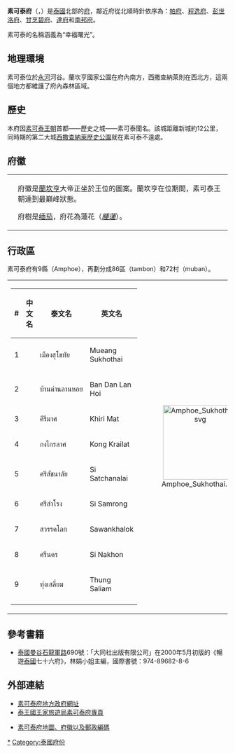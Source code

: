 {{Infobox settlement
| name                    = 素可泰府
| native_name             = สุโขทัย
| native_name_lang        = th
| settlement_type         = [[泰国行政区划|府]]
| nickname                = 
| motto                   = 
| image_flag              = 
| image_seal              = Seal Sukhothai.png
| image_map               = Thailand Sukhothai locator map.svg
| mapsize                 = frameless
| map_alt                 = 
| map_caption             = 素可泰府在泰國的位置
| coordinates             = 
| coordinates_footnotes   = 
| subdivision_type        = 國家
| subdivision_name        = {{flag|Thailand}}
| seat_type               = 首府
| seat                    = [[素可泰|素可泰]]
| leader_party            = 
| leader_title            = 府尹
| leader_name             = Piti Kaeosalapsi (since November 2014)
| area_footnotes          = 
| area_total_km2          = 6596.1
| area_rank               = 31
| elevation_footnotes     = 
| elevation_m             = 
| population_footnotes    = 
| population_total        = 602,460
| population_as_of        = 2014
| population_rank         = 41
| population_density_km2  = auto
| population_density_rank = 49
| population_demonym      = 
| population_note         = 
| timezone1               = 
| utc_offset1             = +7
| iso_code                = [[ISO_3166-2:TH|TH-64]]
| website                 = 
| footnotes               = 
}}
'''素可泰府'''（{{thai|t=จังหวัดสุโขทัย|r=Changwat Sukhothai}}，{{IPA-th|t͡ɕāŋ.wàt sù.kʰǒː.tʰāj}}）是[[泰國|泰國]]北部的[[泰國的府|府]]，鄰近府從北順時針依序為：[[帕府|帕府]]、[[程逸府|程逸府]]、[[彭世洛府|彭世洛府]]、[[甘烹碧府|甘烹碧府]]、[[達府|達府]]和[[南邦府|南邦府]]。

素可泰的名稱涵義為“幸福曙光”。

== 地理環境 ==

素可泰位於[[永河|永河]]河谷。蘭坎亨國家公園在府內南方，西撒查納萊則在西北方，這兩個地方都維護了府內森林區域。 

== 歷史 ==
本府因[[素可泰王朝|素可泰王朝]]首都——歷史之城——素可泰聞名。該城距離新城約12公里，同時期的第二大城[[西撒查納萊歷史公園|西撒查納萊歷史公園]]就在素可泰不遠處。

== 府徽 ==
{|
| valign=top|
| valign=top|

府徽是[[蘭坎亨|蘭坎亨]]大帝正坐於王位的圖案。蘭坎亨在位期間，素可泰王朝達到最巔峰狀態。

府樹是[[缅茄|缅茄]]，府花為蓮花（''[[睡蓮|睡蓮]]''）。
|}

== 行政區 ==
素可泰府有9縣（Amphoe），再劃分成86區（tambon）和72村（muban）。
{| style="background:none;" cellspacing="2"
|
{| class="sortable wikitable" style="text-align:left; font-size:100%;"
|- style="font-size:100%; text-align:right;"
! #
! 中文名
! 泰文名
! 英文名
|-
|1
|{{link-en|素可泰府治县|Amphoe Mueang Sukhothai}}
|เมืองสุโขทัย
|Mueang Sukhothai
|-
|2
|{{link-en|班丹兰会县|Amphoe Ban Dan Lan Hoi}}
|บ้านด่านลานหอย
|Ban Dan Lan Hoi
|-
|3
|{{link-en|奇里玛县|Amphoe Khiri Mat}}
|คีรีมาศ
|Khiri Mat
|-
|4
| {{link-en|贡盖拉县|Amphoe Kong Krailat}}
|กงไกรลาศ
|Kong Krailat
|-
|5
|{{link-en|西沙差那莱县|Amphoe Si Satchanalai}}
|ศรีสัชนาลัย
|Si Satchanalai
|-
|6
|{{link-en|西三龙县|Amphoe Si Samrong}}
|ศรีสำโรง
|Si Samrong
|-
|7
|{{link-en|宋加洛县|Amphoe Sawankhalok}}
|สวรรคโลก
|Sawankhalok
|-
|8
|{{link-en|西那空县|Amphoe Si Nakhon}}
|ศรีนคร
|Si Nakhon
|-
|9
|{{link-en|通沙连县|Amphoe Thung Saliam}}
|ทุ่งเสลี่ยม
|Thung Saliam
|-
|}
!<center>[[File:Amphoe_Sukhothai.svg|170px]]

|}

== 參考書籍 ==
* [[泰國|泰國]][[曼谷|曼谷]][[石龍軍路|石龍軍路]]690號：「大同社出版有限公司」在2000年5月初版的《暢遊[[泰國|泰國]]七十六府》，林娟小姐主編，國際書號：974-89682-8-6

== 外部連結 ==
* [https://web.archive.org/web/20030519000833/http://www.sukhothai.go.th/english/index.htm 素可泰府地方政府網址]
* [https://web.archive.org/web/20060107123206/http://www.tourismthailand.org/destinationguide/list.aspx?provinceid=51 泰王國王家旅遊局素可泰府專頁]
<!--*[http://kanchanapisek.or.th/cgi-bin/kp8/oncc/province.cgi?prov=n15 Golden Jubilee Network province guide] currently empty-->
* [http://www.thailex.info/THAILEX/THAILEXENG/LEXICON/Copy%20of%20Sukhothai.htm 素可泰府地圖、府徽以及郵政編碼 ] {{Wayback|url=http://www.thailex.info/THAILEX/THAILEXENG/LEXICON/Copy%20of%20Sukhothai.htm |date=20210416135547 }}

{{Thailand}}
{{素可泰府}}
[[Category:素可泰府|*]]
[[Category:泰國府份|Category:泰國府份]]